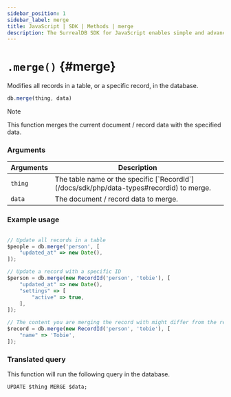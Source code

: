 ```yaml
---
sidebar_position: 1
sidebar_label: merge
title: JavaScript | SDK | Methods | merge
description: The SurrealDB SDK for JavaScript enables simple and advanced querying of a remote or embedded database.
---
```



# `.merge()` {#merge}

Modifies all records in a table, or a specific record, in the database.

```javascript title="Method Syntax"
db.merge(thing, data)
```

> [!NOTE]
> This function merges the current document / record data with the specified data.

### Arguments
<table>
    <thead>
        <tr>
            <th colspan="2" scope="col">Arguments</th>
            <th colspan="2" scope="col">Description</th>
        </tr>
    </thead>
    <tbody>
        <tr>
            <td colspan="2" scope="row" data-label="Arguments">
                <code>thing</code>
                <Label label="required" />
            </td>
            <td colspan="2" scope="row" data-label="Description">
                The table name or the specific [`RecordId`](/docs/sdk/php/data-types#recordid) to merge.
            </td>
        </tr>
        <tr>
            <td colspan="2" scope="row" data-label="Arguments">
                <code>data</code>
               <Label label="optional" />
            </td>
            <td colspan="2" scope="row" data-label="Description">
                The document / record data to merge.
            </td>
        </tr>
    </tbody>
</table>

### Example usage
```javascript

// Update all records in a table
$people = db.merge('person', [
	"updated_at" => new Date(),
]);

// Update a record with a specific ID
$person = db.merge(new RecordId('person', 'tobie'), [
	"updated_at" => new Date(),
	"settings" => [
		"active" => true,
	],
]);

// The content you are merging the record with might differ from the return type
$record = db.merge(new RecordId('person', 'tobie'), [
	"name" => 'Tobie',
]);
```

### Translated query
This function will run the following query in the database.

```surql
UPDATE $thing MERGE $data;
```